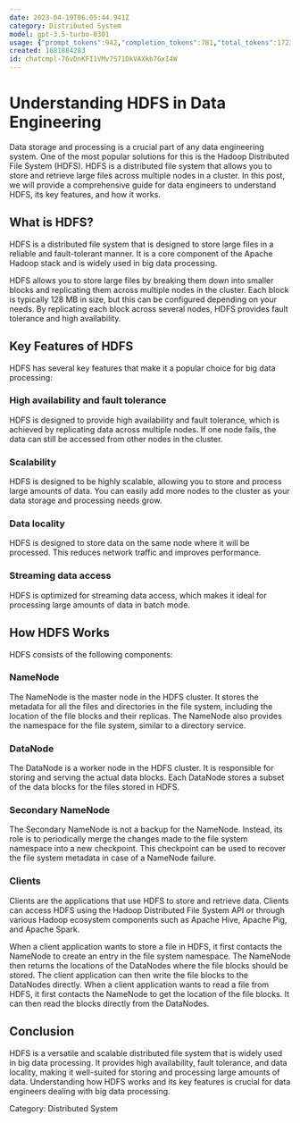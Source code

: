```yaml
---
date: 2023-04-19T06:05:44.941Z
category: Distributed System
model: gpt-3.5-turbo-0301
usage: {"prompt_tokens":942,"completion_tokens":781,"total_tokens":1723}
created: 1681884283
id: chatcmpl-76vDnKFI1VMv7S71DkVAXkb7GxI4W
---
```


# Understanding HDFS in Data Engineering

Data storage and processing is a crucial part of any data engineering system. One of the most popular solutions for this is the Hadoop Distributed File System (HDFS). HDFS is a distributed file system that allows you to store and retrieve large files across multiple nodes in a cluster. In this post, we will provide a comprehensive guide for data engineers to understand HDFS, its key features, and how it works.

## What is HDFS?

HDFS is a distributed file system that is designed to store large files in a reliable and fault-tolerant manner. It is a core component of the Apache Hadoop stack and is widely used in big data processing. 

HDFS allows you to store large files by breaking them down into smaller blocks and replicating them across multiple nodes in the cluster. Each block is typically 128 MB in size, but this can be configured depending on your needs. By replicating each block across several nodes, HDFS provides fault tolerance and high availability.

## Key Features of HDFS

HDFS has several key features that make it a popular choice for big data processing:

### High availability and fault tolerance

HDFS is designed to provide high availability and fault tolerance, which is achieved by replicating data across multiple nodes. If one node fails, the data can still be accessed from other nodes in the cluster.

### Scalability

HDFS is designed to be highly scalable, allowing you to store and process large amounts of data. You can easily add more nodes to the cluster as your data storage and processing needs grow.

### Data locality

HDFS is designed to store data on the same node where it will be processed. This reduces network traffic and improves performance.

### Streaming data access

HDFS is optimized for streaming data access, which makes it ideal for processing large amounts of data in batch mode.

## How HDFS Works

HDFS consists of the following components:

### NameNode

The NameNode is the master node in the HDFS cluster. It stores the metadata for all the files and directories in the file system, including the location of the file blocks and their replicas. The NameNode also provides the namespace for the file system, similar to a directory service.

### DataNode

The DataNode is a worker node in the HDFS cluster. It is responsible for storing and serving the actual data blocks. Each DataNode stores a subset of the data blocks for the files stored in HDFS.

### Secondary NameNode

The Secondary NameNode is not a backup for the NameNode. Instead, its role is to periodically merge the changes made to the file system namespace into a new checkpoint. This checkpoint can be used to recover the file system metadata in case of a NameNode failure.

### Clients

Clients are the applications that use HDFS to store and retrieve data. Clients can access HDFS using the Hadoop Distributed File System API or through various Hadoop ecosystem components such as Apache Hive, Apache Pig, and Apache Spark.

When a client application wants to store a file in HDFS, it first contacts the NameNode to create an entry in the file system namespace. The NameNode then returns the locations of the DataNodes where the file blocks should be stored. The client application can then write the file blocks to the DataNodes directly. When a client application wants to read a file from HDFS, it first contacts the NameNode to get the location of the file blocks. It can then read the blocks directly from the DataNodes.

## Conclusion

HDFS is a versatile and scalable distributed file system that is widely used in big data processing. It provides high availability, fault tolerance, and data locality, making it well-suited for storing and processing large amounts of data. Understanding how HDFS works and its key features is crucial for data engineers dealing with big data processing.

Category: Distributed System